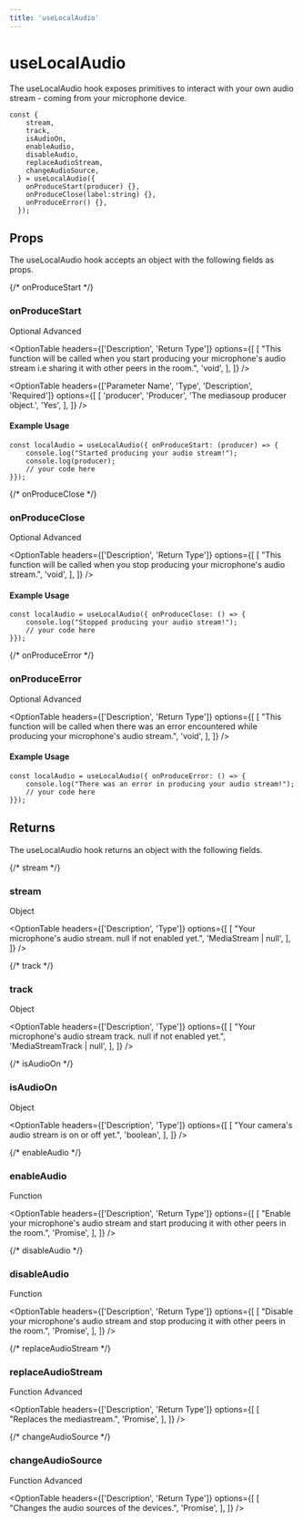 ```yaml
---
title: 'useLocalAudio'
---
```



# useLocalAudio

The useLocalAudio hook exposes primitives to interact with your own audio stream - coming from your microphone device.

```tsx
const {
    stream,
    track,
    isAudioOn,
    enableAudio,
    disableAudio,
    replaceAudioStream,
    changeAudioSource,
  } = useLocalAudio({
    onProduceStart(producer) {},
    onProduceClose(label:string) {},
    onProduceError() {},
  });
```


## Props
The useLocalAudio hook accepts an object with the following fields as props.

{/* onProduceStart */}
### <span className="font-mono font-semibold">onProduceStart</span>
<div className='flex w-40 justify-between mt-4'>
  <Pill>Optional</Pill>
  <Pill>Advanced</Pill>
</div>

<OptionTable
  headers={['Description', 'Return Type']}
  options={[
    [
      "This function will be called when you start producing your microphone's audio stream i.e sharing it with other peers in the room.",
      'void',
    ],
  ]}
/>

<OptionTable
  headers={['Parameter Name', 'Type', 'Description', 'Required']}
  options={[
    [
      'producer',
      'Producer',
      'The mediasoup producer object.',
      'Yes',
    ],
  ]}
/>

#### Example Usage

```tsx
const localAudio = useLocalAudio({ onProduceStart: (producer) => {
	console.log("Started producing your audio stream!");
	console.log(producer);
    // your code here
}});
```

{/* onProduceClose */}
### <span className="font-mono font-semibold">onProduceClose</span>
<div className='flex w-40 justify-between mt-4'>
  <Pill>Optional</Pill>
  <Pill>Advanced</Pill>
</div>

<OptionTable
  headers={['Description', 'Return Type']}
  options={[
    [
      "This function will be called when you stop producing your microphone's audio stream.",
      'void',
    ],
  ]}
/>

#### Example Usage

```tsx
const localAudio = useLocalAudio({ onProduceClose: () => {
	console.log("Stopped producing your audio stream!");
    // your code here
}});
```

{/* onProduceError */}
### <span className="font-mono font-semibold">onProduceError</span>
<div className='flex w-40 justify-between mt-4'>
  <Pill>Optional</Pill>
  <Pill>Advanced</Pill>
</div>

<OptionTable
  headers={['Description', 'Return Type']}
  options={[
    [
      "This function will be called when there was an error encountered while producing your microphone's audio stream.",
      'void',
    ],
  ]}
/>

#### Example Usage

```tsx
const localAudio = useLocalAudio({ onProduceError: () => {
	console.log("There was an error in producing your audio stream!");
    // your code here
}});
```

## Returns
The useLocalAudio hook returns an object with the following fields.

{/* stream */}
### <span className="font-mono font-semibold">stream</span>
<div className='w-20 mt-4'>
  <Pill>Object</Pill>
</div>

<OptionTable
  headers={['Description', 'Type']}
  options={[
    [
      "Your microphone's audio stream. null if not enabled yet.",
      'MediaStream | null',
    ],
  ]}
/>

{/* track */}
### <span className="font-mono font-semibold">track</span>
<div className='w-20 mt-4'>
  <Pill>Object</Pill>
</div>

<OptionTable
  headers={['Description', 'Type']}
  options={[
    [
      "Your microphone's audio stream track. null if not enabled yet.",
      'MediaStreamTrack | null',
    ],
  ]}
/>

{/* isAudioOn */}
### <span className="font-mono font-semibold">isAudioOn</span>
<div className='w-20 mt-4'>
  <Pill>Object</Pill>
</div>

<OptionTable
  headers={['Description', 'Type']}
  options={[
    [
      "Your camera's audio stream is on or off yet.",
      'boolean',
    ],
  ]}
/>

{/* enableAudio */}
### <span className="font-mono font-semibold">enableAudio</span>
<div className='w-20 mt-4'>
  <Pill>Function</Pill>
</div>

<OptionTable
  headers={['Description', 'Return Type']}
  options={[
    [
      "Enable your microphone's audio stream and start producing it with other peers in the room.",
      'Promise<void>',
    ],
  ]}
/>

{/* disableAudio */}
### <span className="font-mono font-semibold">disableAudio</span>
<div className='w-20 mt-4'>
  <Pill>Function</Pill>
</div>

<OptionTable
  headers={['Description', 'Return Type']}
  options={[
    [
      "Disable your microphone's audio stream and stop producing it with other peers in the room.",
      'Promise<void>',
    ],
  ]}
/>


{/* replaceAudioStream */}
### <span className="font-mono font-semibold">replaceAudioStream</span>
<div className='flex w-40 justify-between mt-4'>
  <Pill>Function</Pill>
  <Pill>Advanced</Pill>
</div>

<OptionTable
  headers={['Description', 'Return Type']}
  options={[
    [
      "Replaces the  mediastream.",
      'Promise<void>',
    ],
  ]}
/>


{/* changeAudioSource */}
### <span className="font-mono font-semibold">changeAudioSource</span>
<div className='flex w-40 justify-between mt-4'>
  <Pill>Function</Pill>
  <Pill>Advanced</Pill>
</div>

<OptionTable
  headers={['Description', 'Return Type']}
  options={[
    [
      "Changes the audio sources of the devices.",
      'Promise<void>',
    ],
  ]}
/>
